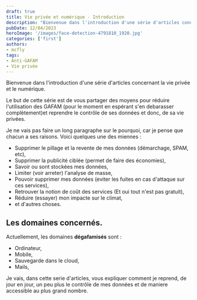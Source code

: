 ```yaml
---
draft: true
title: Vie privée et numérique - Introduction
description: "Bienvenue dans l'introduction d'une série d'articles concernant la vie privée et le numérique."
pubDate: 12/04/2023
heroImage: '/images/face-detection-4791810_1920.jpg'
categories: ['first']
authors: 
- mcfly
tags:
- Anti-GAFAM
- Vie privée
---
```


Bienvenue dans l'introduction d'une série d'articles concernant la vie privée et le numérique.

Le but de cette série est de vous partager des moyens pour réduire l'utilisation des GAFAM (pour le moment en espérant s'en debarasser complètement)et reprendre le contrôle de ses données et donc, de sa vie privées.

Je ne vais pas faire un long paragraphe sur le pourquoi, car je pense que chacun a ses raisons. Voici quelques une des miennes :
* Supprimer le pillage et la revente de mes données (démarchage, SPAM, etc),
* Supprimer la publicité ciblée (permet de faire des économies),
* Savoir ou sont stockées mes données,
* Limiter (voir arreter) l'analyse de masse,
* Pouvoir supprimer mes données (eviter les fuites en cas d'attaque sur ces services),
* Retrouver la notion de coût des services (Et oui tout n'est pas gratuit),
* Réduire (essayer) mon impacte sur le climat,
* et d'autres choses.

## Les domaines concernés.

Actuellement, les domaines **dégafamisés** sont :
* Ordinateur,
* Mobile,
* Sauvegarde dans le cloud,
* Mails,

Je vais, dans cette serie d'articles, vous expliquer comment je reprend, de jour en jour, un peu plus le contrôle de mes données et de maniere accessible au plus grand nombre.